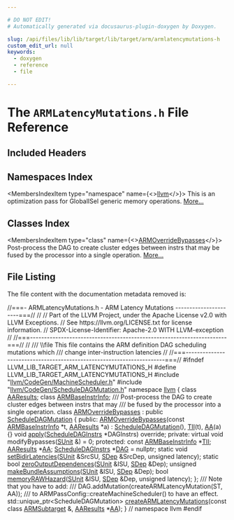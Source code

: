```yaml
---

# DO NOT EDIT!
# Automatically generated via docusaurus-plugin-doxygen by Doxygen.

slug: /api/files/lib/lib/target/lib/target/arm/armlatencymutations-h
custom_edit_url: null
keywords:
  - doxygen
  - reference
  - file

---
```





# The `ARMLatencyMutations.h` File Reference

<DoxygenPage pluginConfig={pluginConfig}>



## Included Headers

<IncludesList>
<IncludesListItem
  filePath="llvm/CodeGen/MachineScheduler.h"
  permalink="/docs/api/files/include/include/llvm/include/llvm/codegen/machinescheduler-h"
  isLocal="true" />
<IncludesListItem
  filePath="llvm/CodeGen/ScheduleDAGMutation.h"
  permalink="/docs/api/files/include/include/llvm/include/llvm/codegen/scheduledagmutation-h"
  isLocal="true" />
</IncludesList>

## Namespaces Index

<MembersIndex>

<MembersIndexItem
  type="namespace"
  name={<><a href="/docs/api/namespaces/llvm">llvm</a></>}>
This is an optimization pass for GlobalISel generic memory operations. <a href="/docs/api/namespaces/llvm/#details">More...</a>
</MembersIndexItem>

</MembersIndex>

## Classes Index

<MembersIndex>

<MembersIndexItem
  type="class"
  name={<><a href="/docs/api/classes/llvm/armoverridebypasses">ARMOverrideBypasses</a></>}>
Post-process the DAG to create cluster edges between instrs that may be fused by the processor into a single operation. <a href="/docs/api/classes/llvm/armoverridebypasses/#details">More...</a>
</MembersIndexItem>

</MembersIndex>


## File Listing

The file content with the documentation metadata removed is:

<ProgramListing>

<Link id="l00001" /><CodeLine lineNumber="1"><span class="doxyHighlightComment">//===- ARMLatencyMutations.h - ARM Latency Mutations ----------------------===//</span></CodeLine>
<Link id="l00002" /><CodeLine lineNumber="2"><span class="doxyHighlightComment">//</span></CodeLine>
<Link id="l00003" /><CodeLine lineNumber="3"><span class="doxyHighlightComment">// Part of the LLVM Project, under the Apache License v2.0 with LLVM Exceptions.</span></CodeLine>
<Link id="l00004" /><CodeLine lineNumber="4"><span class="doxyHighlightComment">// See https://llvm.org/LICENSE.txt for license information.</span></CodeLine>
<Link id="l00005" /><CodeLine lineNumber="5"><span class="doxyHighlightComment">// SPDX-License-Identifier: Apache-2.0 WITH LLVM-exception</span></CodeLine>
<Link id="l00006" /><CodeLine lineNumber="6"><span class="doxyHighlightComment">//</span></CodeLine>
<Link id="l00007" /><CodeLine lineNumber="7"><span class="doxyHighlightComment">//===----------------------------------------------------------------------===//</span></CodeLine>
<Link id="l00008" /><CodeLine lineNumber="8"><span class="doxyHighlightComment">//</span></CodeLine>
<Link id="l00009" /><CodeLine lineNumber="9"><span class="doxyHighlightComment">/// \\file This file contains the ARM definition DAG scheduling mutations which</span></CodeLine>
<Link id="l00010" /><CodeLine lineNumber="10"><span class="doxyHighlightComment">/// change inter-instruction latencies</span></CodeLine>
<Link id="l00011" /><CodeLine lineNumber="11"><span class="doxyHighlightComment">//</span></CodeLine>
<Link id="l00012" /><CodeLine lineNumber="12"><span class="doxyHighlightComment">//===----------------------------------------------------------------------===//</span></CodeLine>
<Link id="l00013" /><CodeLine lineNumber="13"></CodeLine>
<Link id="l00014" /><CodeLine lineNumber="14"><span class="doxyHighlightPreprocessor">#ifndef LLVM&#95;LIB&#95;TARGET&#95;ARM&#95;LATENCYMUTATIONS&#95;H</span></CodeLine>
<Link id="l00015" /><CodeLine lineNumber="15"><span class="doxyHighlightPreprocessor">#define LLVM&#95;LIB&#95;TARGET&#95;ARM&#95;LATENCYMUTATIONS&#95;H</span></CodeLine>
<Link id="l00016" /><CodeLine lineNumber="16"></CodeLine>
<Link id="l00017" /><CodeLine lineNumber="17"><span class="doxyHighlightPreprocessor">#include &quot;<a href="/docs/api/files/include/include/llvm/include/llvm/codegen/machinescheduler-h">llvm/CodeGen/MachineScheduler.h</a>&quot;</span></CodeLine>
<Link id="l00018" /><CodeLine lineNumber="18"><span class="doxyHighlightPreprocessor">#include &quot;<a href="/docs/api/files/include/include/llvm/include/llvm/codegen/scheduledagmutation-h">llvm/CodeGen/ScheduleDAGMutation.h</a>&quot;</span></CodeLine>
<Link id="l00019" /><CodeLine lineNumber="19"></CodeLine>
<Link id="l00020" /><CodeLine lineNumber="20"><span class="doxyHighlightKeyword">namespace </span><span class="doxyHighlight"><a href="/docs/api/namespaces/llvm">llvm</a> &#123;</span></CodeLine>
<Link id="l00021" /><CodeLine lineNumber="21"></CodeLine>
<Link id="l00022" /><CodeLine lineNumber="22"><span class="doxyHighlightKeyword">class </span><span class="doxyHighlight"><a href="/docs/api/classes/llvm/aaresults">AAResults</a>;</span></CodeLine>
<Link id="l00023" /><CodeLine lineNumber="23"><span class="doxyHighlightKeyword">class </span><span class="doxyHighlight"><a href="/docs/api/classes/llvm/armbaseinstrinfo">ARMBaseInstrInfo</a>;</span></CodeLine>
<Link id="l00024" /><CodeLine lineNumber="24"></CodeLine>
<Link id="l00025" /><CodeLine lineNumber="25"><span class="doxyHighlightComment">/// Post-process the DAG to create cluster edges between instrs that may</span></CodeLine>
<Link id="l00026" /><CodeLine lineNumber="26"><span class="doxyHighlightComment">/// be fused by the processor into a single operation.</span></CodeLine>
<Link id="l00027" /><CodeLine lineNumber="27" lineLink="/docs/api/classes/llvm/armoverridebypasses"><span class="doxyHighlightKeyword">class </span><span class="doxyHighlight"><a href="/docs/api/classes/llvm/armoverridebypasses/#a70ed30ab8952716898ca9d9e14a8f246">ARMOverrideBypasses</a> : </span><span class="doxyHighlightKeyword">public</span><span class="doxyHighlight"> <a href="/docs/api/classes/llvm/scheduledagmutation">ScheduleDAGMutation</a> &#123;</span></CodeLine>
<Link id="l00028" /><CodeLine lineNumber="28"><span class="doxyHighlightKeyword">public</span><span class="doxyHighlight">:</span></CodeLine>
<Link id="l00029" /><CodeLine lineNumber="29" lineLink="/docs/api/classes/llvm/armoverridebypasses/#a70ed30ab8952716898ca9d9e14a8f246"><span class="doxyHighlight">  <a href="/docs/api/classes/llvm/armoverridebypasses/#a70ed30ab8952716898ca9d9e14a8f246">ARMOverrideBypasses</a>(</span><span class="doxyHighlightKeyword">const</span><span class="doxyHighlight"> <a href="/docs/api/classes/llvm/armbaseinstrinfo">ARMBaseInstrInfo</a> &#42;t, <a href="/docs/api/classes/llvm/aaresults">AAResults</a> &#42;a)</span></CodeLine>
<Link id="l00030" /><CodeLine lineNumber="30"><span class="doxyHighlight">      : <a href="/docs/api/classes/llvm/scheduledagmutation">ScheduleDAGMutation</a>(), <a href="/docs/api/classes/llvm/armoverridebypasses/#add6b418eb10002354b7cd2142e5c3cfc">TII</a>(t), <a href="/docs/api/classes/llvm/armoverridebypasses/#a6eda110dc2311dfffbb42309251b6295">AA</a>(a) &#123;&#125;</span></CodeLine>
<Link id="l00031" /><CodeLine lineNumber="31"></CodeLine>
<Link id="l00032" /><CodeLine lineNumber="32"><span class="doxyHighlight">  </span><span class="doxyHighlightKeywordType">void</span><span class="doxyHighlight"> <a href="/docs/api/classes/llvm/armoverridebypasses/#ad05686602c5ba519cd9fdaf2dad9bed8">apply</a>(<a href="/docs/api/classes/llvm/scheduledaginstrs">ScheduleDAGInstrs</a> &#42;DAGInstrs) </span><span class="doxyHighlightKeyword">override</span><span class="doxyHighlight">;</span></CodeLine>
<Link id="l00033" /><CodeLine lineNumber="33"></CodeLine>
<Link id="l00034" /><CodeLine lineNumber="34"><span class="doxyHighlightKeyword">private</span><span class="doxyHighlight">:</span></CodeLine>
<Link id="l00035" /><CodeLine lineNumber="35"><span class="doxyHighlight">  </span><span class="doxyHighlightKeyword">virtual</span><span class="doxyHighlight"> </span><span class="doxyHighlightKeywordType">void</span><span class="doxyHighlight"> modifyBypasses(<a href="/docs/api/classes/llvm/sunit">SUnit</a> &amp;) = 0;</span></CodeLine>
<Link id="l00036" /><CodeLine lineNumber="36"></CodeLine>
<Link id="l00037" /><CodeLine lineNumber="37"><span class="doxyHighlightKeyword">protected</span><span class="doxyHighlight">:</span></CodeLine>
<Link id="l00038" /><CodeLine lineNumber="38" lineLink="/docs/api/classes/llvm/armoverridebypasses/#add6b418eb10002354b7cd2142e5c3cfc"><span class="doxyHighlight">  </span><span class="doxyHighlightKeyword">const</span><span class="doxyHighlight"> <a href="/docs/api/classes/llvm/armbaseinstrinfo">ARMBaseInstrInfo</a> &#42;<a href="/docs/api/classes/llvm/armoverridebypasses/#add6b418eb10002354b7cd2142e5c3cfc">TII</a>;</span></CodeLine>
<Link id="l00039" /><CodeLine lineNumber="39" lineLink="/docs/api/classes/llvm/armoverridebypasses/#a6eda110dc2311dfffbb42309251b6295"><span class="doxyHighlight">  <a href="/docs/api/classes/llvm/aaresults">AAResults</a> &#42;<a href="/docs/api/classes/llvm/armoverridebypasses/#a6eda110dc2311dfffbb42309251b6295">AA</a>;</span></CodeLine>
<Link id="l00040" /><CodeLine lineNumber="40" lineLink="/docs/api/classes/llvm/armoverridebypasses/#a45a5dee29db3f48cf227187b023cafab"><span class="doxyHighlight">  <a href="/docs/api/classes/llvm/scheduledaginstrs">ScheduleDAGInstrs</a> &#42;<a href="/docs/api/classes/llvm/armoverridebypasses/#a45a5dee29db3f48cf227187b023cafab">DAG</a> = </span><span class="doxyHighlightKeyword">nullptr</span><span class="doxyHighlight">;</span></CodeLine>
<Link id="l00041" /><CodeLine lineNumber="41"></CodeLine>
<Link id="l00042" /><CodeLine lineNumber="42"><span class="doxyHighlight">  </span><span class="doxyHighlightKeyword">static</span><span class="doxyHighlight"> </span><span class="doxyHighlightKeywordType">void</span><span class="doxyHighlight"> <a href="/docs/api/classes/llvm/armoverridebypasses/#a252bd3038d4cc84ade6e24b656bd4655">setBidirLatencies</a>(<a href="/docs/api/classes/llvm/sunit">SUnit</a> &amp;SrcSU, <a href="/docs/api/classes/llvm/sdep">SDep</a> &amp;SrcDep, </span><span class="doxyHighlightKeywordType">unsigned</span><span class="doxyHighlight"> latency);</span></CodeLine>
<Link id="l00043" /><CodeLine lineNumber="43"><span class="doxyHighlight">  </span><span class="doxyHighlightKeyword">static</span><span class="doxyHighlight"> </span><span class="doxyHighlightKeywordType">bool</span><span class="doxyHighlight"> <a href="/docs/api/classes/llvm/armoverridebypasses/#ab897f62e9a1641091f3bc53d82883440">zeroOutputDependences</a>(<a href="/docs/api/classes/llvm/sunit">SUnit</a> &amp;ISU, <a href="/docs/api/classes/llvm/sdep">SDep</a> &amp;Dep);</span></CodeLine>
<Link id="l00044" /><CodeLine lineNumber="44"><span class="doxyHighlight">  </span><span class="doxyHighlightKeywordType">unsigned</span><span class="doxyHighlight"> <a href="/docs/api/classes/llvm/armoverridebypasses/#ad1ced720461881db2f1371e0f30ff744">makeBundleAssumptions</a>(<a href="/docs/api/classes/llvm/sunit">SUnit</a> &amp;ISU, <a href="/docs/api/classes/llvm/sdep">SDep</a> &amp;Dep);</span></CodeLine>
<Link id="l00045" /><CodeLine lineNumber="45"><span class="doxyHighlight">  </span><span class="doxyHighlightKeywordType">bool</span><span class="doxyHighlight"> <a href="/docs/api/classes/llvm/armoverridebypasses/#a120fc86306882eb2bd3c27c9f4063fd6">memoryRAWHazard</a>(<a href="/docs/api/classes/llvm/sunit">SUnit</a> &amp;ISU, <a href="/docs/api/classes/llvm/sdep">SDep</a> &amp;Dep, </span><span class="doxyHighlightKeywordType">unsigned</span><span class="doxyHighlight"> latency);</span></CodeLine>
<Link id="l00046" /><CodeLine lineNumber="46"><span class="doxyHighlight">&#125;;</span></CodeLine>
<Link id="l00047" /><CodeLine lineNumber="47"></CodeLine>
<Link id="l00048" /><CodeLine lineNumber="48"><span class="doxyHighlightComment">/// Note that you have to add:</span></CodeLine>
<Link id="l00049" /><CodeLine lineNumber="49"><span class="doxyHighlightComment">///   DAG.addMutation(createARMLatencyMutation(ST, AA));</span></CodeLine>
<Link id="l00050" /><CodeLine lineNumber="50"><span class="doxyHighlightComment">/// to ARMPassConfig::createMachineScheduler() to have an effect.</span></CodeLine>
<Link id="l00051" /><CodeLine lineNumber="51"><span class="doxyHighlight">std::unique&#95;ptr&lt;ScheduleDAGMutation&gt;</span></CodeLine>
<Link id="l00052" /><CodeLine lineNumber="52" lineLink="/docs/api/namespaces/llvm/#a643d030fedde769e4e2c8a9c7d0425cc"><span class="doxyHighlight"><a href="/docs/api/namespaces/llvm/#a683ee70fe2ba6522b42da22fd61ff0b4">createARMLatencyMutations</a>(</span><span class="doxyHighlightKeyword">const</span><span class="doxyHighlight"> </span><span class="doxyHighlightKeyword">class</span><span class="doxyHighlight"> <a href="/docs/api/classes/llvm/armsubtarget">ARMSubtarget</a> &amp;, <a href="/docs/api/classes/llvm/aaresults">AAResults</a> &#42;<a href="/docs/api/namespaces/llvm/aa">AA</a>);</span></CodeLine>
<Link id="l00053" /><CodeLine lineNumber="53"></CodeLine>
<Link id="l00054" /><CodeLine lineNumber="54"><span class="doxyHighlight">&#125; </span><span class="doxyHighlightComment">// namespace llvm</span></CodeLine>
<Link id="l00055" /><CodeLine lineNumber="55"></CodeLine>
<Link id="l00056" /><CodeLine lineNumber="56"><span class="doxyHighlightPreprocessor">#endif</span></CodeLine>

</ProgramListing>


</DoxygenPage>
